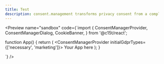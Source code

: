 ```yaml
---
title: Test
description: consent.management transforms privacy consent from a compliance checkbox into a fully observable system. Built for modern development teams, it unifies analytics, consent tracking, and privacy controls into a single performant solution - no more slow cookie banners or blind spots in user privacy choices.
---
```



<Preview name="sandbox" code={`import {
  ConsentManagerProvider,
  ConsentManagerDialog,
  CookieBanner,
} from '@c15t/react';

function App() {
  return (
	  <ConsentManagerProvider initialGdprTypes={['necessary', 'marketing']}>
		  <CookieBanner />
		  <ConsentManagerDialog />
		   Your App here
	  </ConsentManagerProvider>
  );
}

`} />